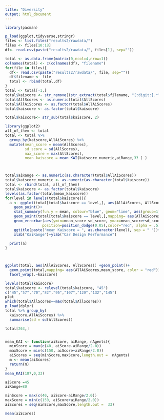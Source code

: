```yaml
---
title: "Diversity"
output: html_document
---
```


```r
library(pacman)

p_load(ggplot,tidyverse,stringr)
files <- list.files("results2/rawdata/")
files <- files[10:18]
df<- read.csv(paste("results2/rawdata/", files[1], sep=""))

total <- as.data.frame(matrix(0,ncol=4,nrow=1))
colnames(total) <- c(colnames(df), "filename")
for(file in files){
  df<- read.csv(paste("results2/rawdata/", file, sep=""))
  df$filename <- file
  total <- rbind(total,df)
}
total <- total[-1,]
total$kaiscore <- str_remove((str_extract(total$filename, "[:digit:].*")), ".csv")
total$AllScores <- as.numeric(total$AllScores)
total$AllAiScores <- as.factor(total$AllAiScores)
total$kaiscore <- as.factor(total$kaiscore)

total$kaiscore<- str_sub(total$kaiscore, 2)
```


```r
library(ggplot2)
all_of_them <- total
total <- total %>% 
  group_by(kaiscore,AllAiScores) %>% 
  mutate(mean_score = mean(AllScores),
         sd_score = sd(AllScores),
         max_score = max(AllScores),
         mean_kaiscore = mean_KAI(kaiscore_numeric,aiRange,33 ) )



total$aiRange <- as.numeric(as.character(total$AllAiScores))
total$kaiscore_numeric <- as.numeric(as.character(total$kaiscore))
total <- rbind(total, all_of_them)
total$kaiscore <- as.factor(total$kaiscore)
levels(as.factor(total$mean_kaiscore))
for(level in levels(total$kaiscore)){
  a <- ggplot(total[total$kaiscore == level,], aes(AllAiScores, AllScores, group = AllAiScores)) +
    geom_point()+   
    stat_summary(fun.y = mean, colour="blue", geom="line", aes(group=1))+
    geom_point(total[total$kaiscore == level,],mapping= aes(AllAiScores,mean_score, color = "red"))+
    geom_errorbar(aes(ymin=mean_score-sd_score, ymax=mean_score+sd_score), width=.2,
                 position=position_dodge(0.05),color="red", alpha = .5)+
    ggtitle(paste("mean Kaiscore = ", as.character(level), sep = " "))+
    xlab("KaiRange")+ylab("Car Design Performance")
  
  print(a)
}



ggplot(total, aes(AllAiScores, AllScores)) +geom_point()+ 
  geom_point(total,mapping= aes(AllAiScores,mean_score, color = "red"))+
  facet_wrap(.~kaiscore)

levels(total$kaiscore)
total$kaiscore <- relevel(total$kaiscore, "45")
c("45","57","70","82","95","107","120","132","145")
plot
which(total$AllScores==max(total$AllScores))
p_load(dplyr)
total %>% group_by(
  kaiscore,AllAiScores) %>% 
  summarise(sd = sd(AllScores))

total[263,]


mean_KAI <- function(aiScore, aiRange, nAgents){
  minScore = max(c(40, aiScore-aiRange/2.0))
  maxScore = min(c(150, aiScore+aiRange/2.0))
  aiScores = seq(minScore,maxScore,length.out =  nAgents)
  m <- mean(aiScores)
  return(m)
}
mean_KAI(107,0,33)

aiScore =45
aiRange=80

minScore = max(c(40, aiScore-aiRange/2.0))
maxScore = min(c(150, aiScore+aiRange/2.0))
aiScores = seq(minScore,maxScore,length.out =  33)

mean(aiScores)
```

